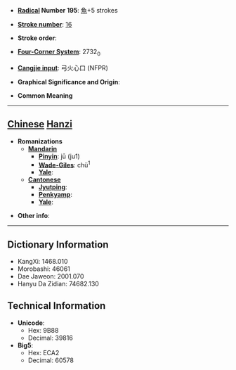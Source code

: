 * '''[[Wiktionary:Chinese radical index| Radical]] Number 195''': [[Wiktionary:Chinese radical index 魚|魚]]+5 strokes

* '''[[Wiktionary:Chinese total strokes index|Stroke number]]''': [[Wiktionary:Chinese total strokes index 16|16]]

* '''Stroke order''': 

* '''[[Wiktionary:Chinese four corner index|Four-Corner System]]''': 2732<sub>0</sub>

* '''[[Wiktionary:Chinese Cangjie index|Cangjie input]]''': 弓火心口 (NFPR)

* '''Graphical Significance and Origin''': 

* '''Common Meaning'''

----

== [[Chinese]] [[Hanzi]] ==

* '''Romanizations'''
** '''[[Mandarin]]'''
*** '''[[Pinyin]]''': jū (ju1)
*** '''[[Wade-Giles]]''': chü<sup>1</sup>
*** '''[[Yale]]''': 
** '''[[Cantonese]]'''
*** '''[[Jyutping]]''':
*** '''[[Penkyamp]]''': 
*** '''[[Yale]]''': 

* '''Other info''': 

----

== Dictionary Information ==

* KangXi: 1468.010
* Morobashi: 46061
* Dae Jaweon: 2001.070
* Hanyu Da Zidian: 74682.130

== Technical Information ==

* '''Unicode''':
** Hex: 9B88
** Decimal: 39816
* '''Big5''':
** Hex: ECA2
** Decimal: 60578
